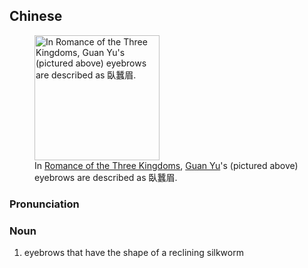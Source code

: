 {{also|卧蚕眉|臥蚕眉}}
==Chinese==
{{zh-forms|s=卧蚕眉|type=21}}
[[Image:Guanyu-silkworm.jpg|200px|thumb|right|In [[s:Romance of the Three Kingdoms/Chapter 1#11|Romance of the Three Kingdoms]], [[w:Guan Yu|Guan Yu]]'s (pictured above) eyebrows are described as 臥蠶眉.]]

===Pronunciation===
{{zh-pron
|m=wòcánméi
|cat=n
}}

===Noun===
{{zh-noun}}

# {{lb|zh|literary}} eyebrows that have the shape of a reclining silkworm
